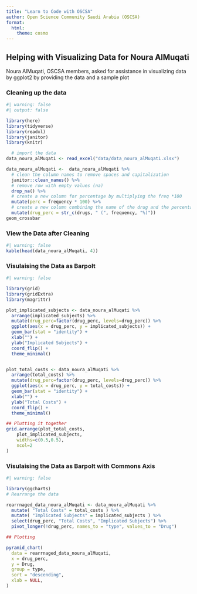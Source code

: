 ```yaml
---
title: "Learn to Code with OSCSA"
author: Open Science Community Saudi Arabia (OSCSA)
format:
  html:
    theme: cosmo
---
```


## Helping with Visualizing Data for Noura AlMuqati

Noura AlMuqati, OSCSA members, asked for assistance in visualizing data by ggplot2 by providing the data and a sample plot

### Cleaning up the data

```r
#| warning: false
#| output: false

library(here)
library(tidyverse)
library(readxl)
library(janitor)
library(knitr)

  # import the data
data_noura_alMuqati <- read_excel("data/data_noura_alMuqati.xlsx")

data_noura_alMuqati <-  data_noura_alMuqati %>% 
  # clean the column names to remove spaces and capitalization
  janitor::clean_names() %>% 
  # remove row with empty values (na)
  drop_na() %>% 
  # create a new column for percentage by multiplying the freq *100 
  mutate(perc = frequency * 100) %>% 
  # create a new column combining the name of the drug and the percentage between brackets
  mutate(drug_perc = str_c(drugs, " (", frequency, "%)"))
geom_crossbar

```
### View the Data after Cleaning 

```r
#| warning: false
kable(head(data_noura_alMuqati, 4))

```

### Visulaising the Data as Barpolt

```r
#| warning: false

library(grid)
library(gridExtra)
library(magrittr)

plot_implicated_subjects <- data_noura_alMuqati %>%
  arrange(implicated_subjects) %>%
  mutate(drug_perc=factor(drug_perc, levels=drug_perc)) %>%   
  ggplot(aes(x = drug_perc, y = implicated_subjects)) +
  geom_bar(stat = "identity") +
  xlab("") +
  ylab("Implicated Subjects") +
  coord_flip() +
  theme_minimal()


plot_total_costs <- data_noura_alMuqati %>%
  arrange(total_costs) %>%
  mutate(drug_perc=factor(drug_perc, levels=drug_perc)) %>%   
  ggplot(aes(x = drug_perc, y = total_costs)) +
  geom_bar(stat = "identity") +
  xlab("") +
  ylab("Total Costs") +
  coord_flip() +
  theme_minimal()

## Plutting it together
grid.arrange(plot_total_costs,
    plot_implicated_subjects,
    widths=c(0.5,0.5),
    ncol=2
)

```

### Visulaising the Data as Barpolt with Commons Axis

```r
#| warning: false

library(ggcharts)
# Rearrange the data 

rearrnaged_data_noura_alMuqati <- data_noura_alMuqati %>% 
  mutate( "Total Costs" = total_costs ) %>% 
  mutate( "Implicated Subjects" = implicated_subjects ) %>% 
  select(drug_perc, "Total Costs", "Implicated Subjects") %>%
  pivot_longer(!drug_perc, names_to = "type", values_to = "Drug")  

## Plotting

pyramid_chart(
  data = rearrnaged_data_noura_alMuqati,
  x = drug_perc,
  y = Drug,
  group = type,
  sort = "descending",
  xlab = NULL,
)

```



